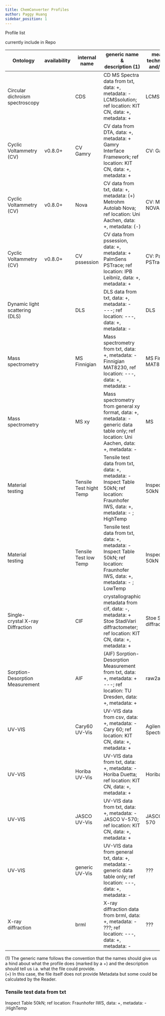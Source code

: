 ```yaml
---
title: ChemConverter Profiles
author: Paggy Huang
sidebar_position: 1
---
```




Profile list

currently include in Repo

| Ontology          | availability       | internal name                       | generic name & <br /> description (1)                                                  | measurement technique: device and/or software     | file format | download  |
| ----------------- | -----------------  | ----------------------------------- | ---------------------------------------------------------------------------------------| ------------------------------------------------- | ----------- | --------- |
| Circular dichroism spectroscopy|       | CDS                                 | CD MS Spectra data from txt, data: +, metadata: - <br /> LCMSsolution; ref location: KIT CN, data: +, metadata: +      | LCMS                 | *.txt       | Link |
| Cyclic Voltammetry (CV)  | v0.8.0+     | CV Gamry                            | CV data from DTA, data: +, metadata: +  <br /> Gamry Interface Framework; ref location: KIT CN, data: +, metadata: +   | CV: Gamry            | *.dta       | [Link](https://github.com/ComPlat/chemotion_saurus/blob/main/static/files/shared_ChemConverter_files/profiles/CVprofile_Gamry.json)       |
| Cyclic Voltammetry (CV)  | v0.8.0+     | Nova                                | CV data from txt, data: +, metadata: (+) <br /> Metrohm Autolab Nova; ref location: Uni Aachen, data: +, metadata: (-) | CV: Metrohm NOVA	    | *.csv      | [Link](https://github.com/ComPlat/chemotion_saurus/blob/main/static/files/shared_ChemConverter_files/profiles/CVprofile_Nova.json)       |
| Cyclic Voltammetry (CV)  | v0.8.0+     | CV pssession                        | CV data from pssession, data: +, metadata: + <br /> PalmSens PSTrace; ref location: IPB Leibniz, data: +, metadata: +  | CV: PalmSens PSTrace  | *.pssession | [Link](https://github.com/ComPlat/chemotion_saurus/blob/main/static/files/shared_ChemConverter_files/profiles/CVprofile_pssession.json)       |
| Dynamic light scattering (DLS) |       | DLS                                 | DLS data from txt, data: +, metadata: - <br /> ---; ref location: ---, data: +, metadata: -                                                      | DLS                | *.txt | Link |
| Mass spectrometry        |             | MS Finnigian                        | Mass spectrometry from txt, data: +, metadata: - <br /> Finnigian MAT8230, ref location: ---, data: +, metadata: -                               | MS Finnigian MAT8230              | *.txt | Link |
| Mass spectrometry        |             | MS xy                               | Mass spectrometry from general xy format, data: +, metadata: - <br /> generic data table only; ref location: Uni Aachen, data: +, metadata: -    | MS                 | *.xy  | Link |
| Material testing         |             | Tensile Test hight Temp             | Tensile test data from txt, data: +, metadata: - <br /> Inspect Table 50kN; ref location: Fraunhofer IWS, data: +, metadata: - ; <br /> HighTemp | Inspect Table 50kN | *.txt | Link |
| Material testing         |             | Tensile Test low Temp               | Tensile test data from txt, data: +, metadata: - <br /> Inspect Table 50kN; ref location: Fraunhofer IWS, data: +, metadata: - ; <br /> LowTemp  | Inspect Table 50kN | *.txt | Link |
| Single-crystal X-ray Diffraction|      | CIF                                 | crystallographic metadata from cif, data: -, metadata: + <br /> Stoe StadiVari diffractometer; ref location: KIT CN, data: +, metadata: +        | Stoe StadiVari diffractometer     | *.cif | Link |
| Sorption-Desorption Measurement |      | AIF                                 | (AIF) Sorption-Desorption Measurement from txt, data: +, metadata: + <br /> ---; ref location: TU Dresden, data: +, metadata: +                  | raw2aifv004        | *.txt | Link |
| UV-VIS                   |             | Cary60 UV-Vis                       | UV-VIS data from csv, data: +, metadata: - <br /> Cary 60; ref location: KIT CN, data: +, metadata: +                                            | Agilent Cary 60 Spectrophotometer | *.csv | Link |
| UV-VIS                   |             | Horiba UV-Vis                       | UV-VIS data from txt, data: +, metadata: - <br /> Horiba Duetta; ref location: KIT CN, data: +, metadata: +                                      | Horiba Duetta      | *.txt | Link |
| UV-VIS                   |             | JASCO UV-Vis                        | UV-VIS data from txt, data: +, metadata: - <br /> JASCO V-570; ref location: KIT CN, data: +, metadata: +                                        | JASCO Corp., V-570 | *.txt | Link |
| UV-VIS                   |             | generic UV-Vis                      | UV-VIS data from general txt, data: +, metadata: - <br /> generic data table only; ref location: ---, data: +, metadata: -                       | ???                | *.txt | Link |
| X-ray diffraction        |             | brml                                | X-ray diffraction data from brml, data: +, metadata: - <br /> ???; ref location: ---, data: +, metadata: -                                       | ???                | *.txt | Link |


(1) The generic name follows the convention that the names should give us a hind about what the profile does (marked by a +) and the description should tell us i.a. what the file could provide. <br />
(+) In this case, the file itself does not provide Metadata but some could be calculated by the Reader.


### <a name="c9d63af9"></a> Tensile test data from txt
Inspect Table 50kN; ref location: Fraunhofer IWS, data: +, metadata: - ;HighTemp
